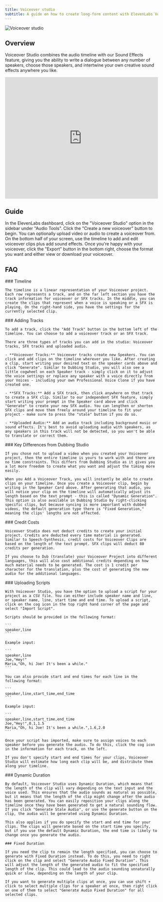 ```yaml
---
title: Voiceover studio
subtitle: A guide on how to create long-form content with ElevenLabs Voiceover Studio
---
```


<img
  src="/assets/images/product-guides/voiceover-studio/voiceover-studio.png"
  alt="Voiceover studio"
  className="w-full rounded-lg"
/>

## Overview

Voiceover Studio combines the audio timeline with our Sound Effects feature, giving you the ability to write a dialogue between any number of speakers, choose those speakers, and intertwine your own creative sound effects anywhere you like.

<iframe
  width="100%"
  height="400"
  src="https://www.youtube.com/embed/GBdOQClluIA?autoplay=0"
  title="YouTube video player"
  frameborder="0"
  allow="accelerometer; clipboard-write; encrypted-media; gyroscope; picture-in-picture; web-share"
  allowfullscreen
></iframe>

## Guide

<Steps>
  <Step title="Navigate to the Voiceover studio">
    In the ElevenLabs dashboard, click on the "Voiceover Studio" option in the sidebar under "Audio
    Tools".
  </Step>
  <Step title="Create a new voiceover">
    Click the "Create a new voiceover" button to begin. You can optionally upload video or audio to
    create a voiceover from.
  </Step>
  <Step title="Modify the voiceover with the timeline">
    On the bottom half of your screen, use the timeline to add and edit voiceover clips plus add
    sound effects.
  </Step>
  <Step title="Export your voiceover">
    Once you're happy with your voiceover, click the "Export" button in the bottom right, choose the
    format you want and either view or download your voiceover.
  </Step>
</Steps>

## FAQ

<AccordionGroup>
  <Accordion title="How does the timeline work?">
    ### Timeline

    The timeline is a linear representation of your Voiceover project. Each row represents a track, and on the far left section you have the track information for voiceover or SFX tracks. In the middle, you can create the clips that represent when a voice is speaking or a SFX is playing. On the right-hand side, you have the settings for the currently selected clip.

  </Accordion>
  <Accordion title="How do I add tracks?">
    ### Adding Tracks

    To add a track, click the "Add Track" button in the bottom left of the timeline. You can choose to add a voiceover track or an SFX track.

    There are three types of tracks you can add in the studio: Voiceover tracks, SFX tracks and uploaded audio.

    - **Voiceover Tracks:** Voiceover tracks create new Speakers. You can click and add clips on the timeline wherever you like. After creating a clip, start writing your desired text on the speaker cards above and click "Generate". Similar to Dubbing Studio, you will also see a little cogwheel on each Speaker track - simply click on it to adjust the voice settings or replace any speaker with a voice directly from your Voices - including your own Professional Voice Clone if you have created one.

    - **SFX Tracks:** Add a SFX track, then click anywhere on that track to create a SFX clip. Similar to our independent SFX feature, simply start writing your prompt in the Speaker card above and click "Generate" to create your new SFX audio. You can lengthen or shorten SFX clips and move them freely around your timeline to fit your project - make sure to press the "stale" button if you do so.

    - **Uploaded Audio:** Add an audio track including background music or sound effects. It's best to avoid uploading audio with speakers, as any speakers in this track will not be detected, so you won't be able to translate or correct them.

  </Accordion>
  <Accordion title="How does this differ from Dubbing Studio?">
    ### Key Differences from Dubbing Studio

    If you chose not to upload a video when you created your Voiceover project, then the entire timeline is yours to work with and there are no time constraints. This differs from Dubbing Studio as it gives you a lot more freedom to create what you want and adjust the timing more easily.

    When you Add a Voiceover Track, you will instantly be able to create clips on your timeline. Once you create a Voiceover clip, begin by writing in the Speaker Card above. After generating that audio, you will notice your clip on the timeline will automatically adjust its length based on the text prompt - this is called "Dynamic Generation". This option is also available in Dubbing Studio by right-clicking specific clips, but because syncing is more important with dubbed videos, the default generation type there is "Fixed Generation," meaning the clips' lengths are not affected.

  </Accordion>
  <Accordion title="How are credits deducted with Voiceover Studio?">
    ### Credit Costs

    Voiceover Studio does not deduct credits to create your initial project. Credits are deducted every time material is generated. Similar to Speech-Synthesis, credit costs for Voiceover Clips are based on the length of the text prompt. SFX clips will deduct 80 credits per generation.

    If you choose to Dub (translate) your Voiceover Project into different languages, this will also cost additional credits depending on how much material needs to be generated. The cost is 1 credit per character for the translation, plus the cost of generating the new audio for the additional languages.

  </Accordion>
  <Accordion title="How do I upload a script?">
    ### Uploading Scripts

    With Voiceover Studio, you have the option to upload a script for your project as a CSV file. You can either include speaker name and line, or speaker name, line, start time and end time. To upload a script, click on the cog icon in the top right hand corner of the page and select "Import Script".

    Scripts should be provided in the following format:

    ```
    speaker,line
    ```

    Example input:

    ```
    speaker,line
    Joe,"Hey!"
    Maria,"Oh, hi Joe! It's been a while."
    ```

    You can also provide start and end times for each line in the following format:

    ```
    speaker,line,start_time,end_time
    ```

    Example input:

    ```
    speaker,line,start_time,end_time
    Joe,"Hey!",0.1,1.5
    Maria,"Oh, hi Joe! It's been a while.",1.6,2.0
    ```

    Once your script has imported, make sure to assign voices to each speaker before you generate the audio. To do this, click the cog icon in the information for each track, on the left.

    If you don't specify start and end times for your clips, Voiceover Studio will estimate how long each clip will be, and distribute them along your timeline.

  </Accordion>
  <Accordion title="What's the difference between Dynamic Duration and Fixed Duration?">
    ### Dynamic Duration

    By default, Voiceover Studio uses Dynamic Duration, which means that the length of the clip will vary depending on the text input and the voice used. This ensures that the audio sounds as natural as possible, but it means that the length of the clip might change after the audio has been generated. You can easily reposition your clips along the timeline once they have been generated to get a natural sounding flow. If you click "Generate Stale Audio", or use the generate button on the clip, the audio will be generated using Dynamic Duration.

    This also applies if you do specify the start and end time for your clips. The clips will generate based on the start time you specify, but if you use the default Dynamic Duration, the end time is likely to change once you generate the audio.

    ### Fixed Duration

    If you need the clip to remain the length specified, you can choose to generate with Fixed Duration instead. To do this, you need to right click on the clip and select "Generate Audio Fixed Duration". This will adjust the length of the generated audio to fit the specified length of the clip. This could lead to the audio sounding unnaturally quick or slow, depending on the length of your clip.

    If you want to generate multiple clips at once, you can use shift + click to select multiple clips for a speaker at once, then right click on one of them to select "Generate Audio Fixed Duration" for all selected clips.

  </Accordion>
</AccordionGroup>
